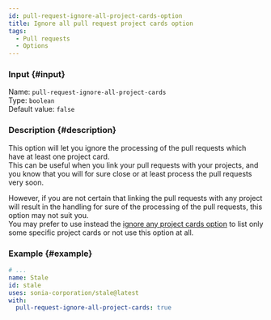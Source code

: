 ```yaml
---
id: pull-request-ignore-all-project-cards-option
title: Ignore all pull request project cards option
tags:
  - Pull requests
  - Options
---
```


### Input {#input}

Name: `pull-request-ignore-all-project-cards`  
Type: `boolean`  
Default value: `false`

### Description {#description}

This option will let you ignore the processing of the pull requests which have at least one project card.  
This can be useful when you link your pull requests with your projects, and you know that you will for sure close or at least process the pull requests very soon.

However, if you are not certain that linking the pull requests with any project will result in the handling for sure of the processing of the pull requests, this option may not suit you.  
You may prefer to use instead the [ignore any project cards option](pull-request-ignore-any-project-cards-option) to list only some specific project cards or not use this option at all.

### Example {#example}

```yml {6}
# ...
name: Stale
id: stale
uses: sonia-corporation/stale@latest
with:
  pull-request-ignore-all-project-cards: true
```
